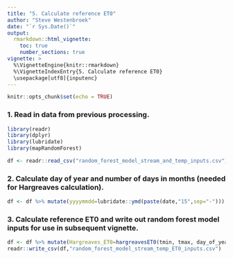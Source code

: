 ---
title: "5. Calculate reference ET0"
author: "Steve Westenbroek"
date: "`r Sys.Date()`"
output:
  rmarkdown::html_vignette:
    toc: true
    number_sections: true
vignette: >
  %\VignetteEngine{knitr::rmarkdown}
  %\VignetteIndexEntry{5. Calculate reference ET0}
  \usepackage[utf8]{inputenc}
---

```{r setup, include=FALSE}
knitr::opts_chunk$set(echo = TRUE)
```


### 1. Read in data from previous processing.

```{r read_in_random_forest_training_data}

library(readr)
library(dplyr)
library(lubridate)
library(mapRandomForest)

df <- readr::read_csv("random_forest_model_stream_and_temp_inputs.csv")

```

### 2. Calculate day of year and number of days in months (needed for Hargreaves calculation).

```{r add_date_time_columns_for_Hargreaves_routine}


df <- df %>% mutate(yyyymmdd=lubridate::ymd(paste(date,"15",sep="-"))) %>% mutate(year=lubridate::year(yyyymmdd)) %>%  mutate(days_in_month=lubridate::days_in_month(yyyymmdd)) %>% mutate(day_of_year=as.integer(yyyymmdd - lubridate::ymd(paste(year-1,"-12-31"))))

```

### 3. Calculate reference ET0 and write out random forest model inputs for use in subsequent vignette.

```{r calculate_ET0}

df <- df %>% mutate(Hargreaves_ET0=hargreavesET0(tmin, tmax, day_of_year, days_in_month, precip, lat))
readr::write_csv(df,"random_forest_model_stream_temp_ET0_inputs.csv")

```
